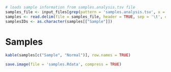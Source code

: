 ```r
# loads sample information from samples.analysis.tsv file
samples_file <- input_files[grep(pattern = 'samples.analysis.tsv', x = input_files)][1]
samples <- read.delim(file = samples_file, header = TRUE, sep = '\t', check.names = FALSE)
samplesIDs <- as.character(samples[["Sample"]])
```

# Samples

```r
kable(samples[c("Sample", "Normal")], row.names = TRUE)
```

```r
save.image(file = 'samples.Rdata', compress = TRUE)
```
